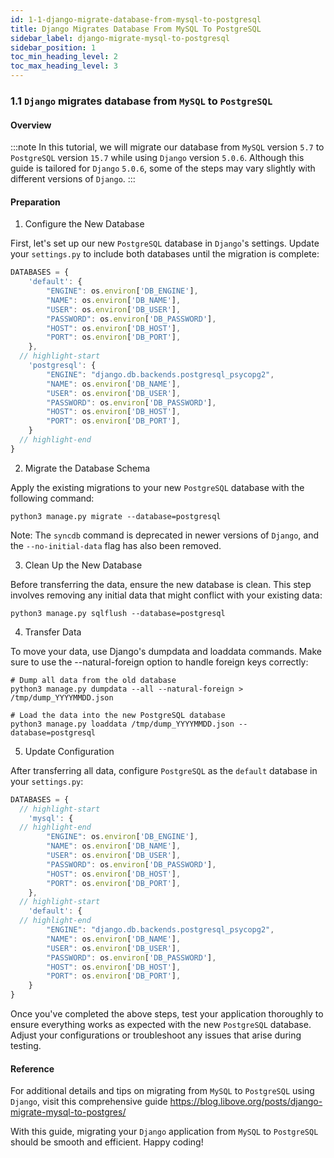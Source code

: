 ```yaml
---
id: 1-1-django-migrate-database-from-mysql-to-postgresql
title: Django Migrates Database From MySQL To PostgreSQL
sidebar_label: django-migrate-mysql-to-postgresql
sidebar_position: 1
toc_min_heading_level: 2
toc_max_heading_level: 3
---
```


### 1.1 `Django` migrates database from `MySQL` to `PostgreSQL`

#### Overview

:::note
In this tutorial, we will migrate our database from `MySQL` version `5.7` to `PostgreSQL` version `15.7` while using `Django` version `5.0.6`. Although this guide is tailored for `Django` `5.0.6`, some of the steps may vary slightly with different versions of `Django`.
:::

#### Preparation

1. Configure the New Database

First, let's set up our new `PostgreSQL` database in `Django`'s settings. Update your `settings.py` to include both databases until the migration is complete:

```jsx title='/projects/manga/manga/settings.py'
DATABASES = {
	'default': {
		"ENGINE": os.environ['DB_ENGINE'],
		"NAME": os.environ['DB_NAME'],
		"USER": os.environ['DB_USER'],
		"PASSWORD": os.environ['DB_PASSWORD'],
		"HOST": os.environ['DB_HOST'],
		"PORT": os.environ['DB_PORT'],
	},
  // highlight-start
	'postgresql': {
		"ENGINE": "django.db.backends.postgresql_psycopg2",
		"NAME": os.environ['DB_NAME'],
		"USER": os.environ['DB_USER'],
		"PASSWORD": os.environ['DB_PASSWORD'],
		"HOST": os.environ['DB_HOST'],
		"PORT": os.environ['DB_PORT'],
	}
  // highlight-end
}
```

2. Migrate the Database Schema

Apply the existing migrations to your new `PostgreSQL` database with the following command:

```shell
python3 manage.py migrate --database=postgresql
```

Note: The `syncdb` command is deprecated in newer versions of `Django`, and the `--no-initial-data` flag has also been removed.

3. Clean Up the New Database

Before transferring the data, ensure the new database is clean. This step involves removing any initial data that might conflict with your existing data:

```shell
python3 manage.py sqlflush --database=postgresql
```

4. Transfer Data

To move your data, use Django's dumpdata and loaddata commands. Make sure to use the --natural-foreign option to handle foreign keys correctly:

```shell
# Dump all data from the old database
python3 manage.py dumpdata --all --natural-foreign > /tmp/dump_YYYYMMDD.json

# Load the data into the new PostgreSQL database
python3 manage.py loaddata /tmp/dump_YYYYMMDD.json --database=postgresql
```

5. Update Configuration

After transferring all data, configure `PostgreSQL` as the `default` database in your `settings.py`:

```jsx title='/projects/manga/manga/settings.py'
DATABASES = {
  // highlight-start
	'mysql': {
  // highlight-end
		"ENGINE": os.environ['DB_ENGINE'],
		"NAME": os.environ['DB_NAME'],
		"USER": os.environ['DB_USER'],
		"PASSWORD": os.environ['DB_PASSWORD'],
		"HOST": os.environ['DB_HOST'],
		"PORT": os.environ['DB_PORT'],
	},
  // highlight-start
	'default': {
  // highlight-end
		"ENGINE": "django.db.backends.postgresql_psycopg2",
		"NAME": os.environ['DB_NAME'],
		"USER": os.environ['DB_USER'],
		"PASSWORD": os.environ['DB_PASSWORD'],
		"HOST": os.environ['DB_HOST'],
		"PORT": os.environ['DB_PORT'],
	}
}
```

Once you've completed the above steps, test your application thoroughly to ensure everything works as expected with the new `PostgreSQL` database. Adjust your configurations or troubleshoot any issues that arise during testing.

#### Reference
For additional details and tips on migrating from `MySQL` to `PostgreSQL` using `Django`, visit this comprehensive guide https://blog.libove.org/posts/django-migrate-mysql-to-postgres/

With this guide, migrating your `Django` application from `MySQL` to `PostgreSQL` should be smooth and efficient. Happy coding!
